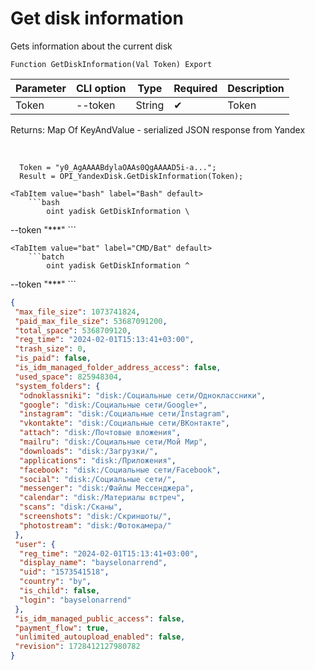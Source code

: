 ﻿---
sidebar_position: 1
---


# Get disk information
 Gets information about the current disk



`Function GetDiskInformation(Val Token) Export`

  | Parameter | CLI option | Type | Required | Description |
  |-|-|-|-|-|
  | Token | --token | String | &#x2714; | Token |

  
  Returns:  Map Of KeyAndValue - serialized JSON response from Yandex

<br/>




```bsl title="1C:Enterprise/OneScript code example"
  Token = "y0_AgAAAABdylaOAAs0QgAAAAD5i-a...";
  Result = OPI_YandexDisk.GetDiskInformation(Token);
```
 

 <Tabs>
  
    <TabItem value="bash" label="Bash" default>
        ```bash
            oint yadisk GetDiskInformation \
 --token "***"
        ```
    </TabItem>
  
    <TabItem value="bat" label="CMD/Bat" default>
        ```batch
            oint yadisk GetDiskInformation ^
 --token "***"
        ```
    </TabItem>
</Tabs>


```json title="Result"
{
 "max_file_size": 1073741824,
 "paid_max_file_size": 53687091200,
 "total_space": 5368709120,
 "reg_time": "2024-02-01T15:13:41+03:00",
 "trash_size": 0,
 "is_paid": false,
 "is_idm_managed_folder_address_access": false,
 "used_space": 825948304,
 "system_folders": {
  "odnoklassniki": "disk:/Социальные сети/Одноклассники",
  "google": "disk:/Социальные сети/Google+",
  "instagram": "disk:/Социальные сети/Instagram",
  "vkontakte": "disk:/Социальные сети/ВКонтакте",
  "attach": "disk:/Почтовые вложения",
  "mailru": "disk:/Социальные сети/Мой Мир",
  "downloads": "disk:/Загрузки/",
  "applications": "disk:/Приложения",
  "facebook": "disk:/Социальные сети/Facebook",
  "social": "disk:/Социальные сети/",
  "messenger": "disk:/Файлы Мессенджера",
  "calendar": "disk:/Материалы встреч",
  "scans": "disk:/Сканы",
  "screenshots": "disk:/Скриншоты/",
  "photostream": "disk:/Фотокамера/"
 },
 "user": {
  "reg_time": "2024-02-01T15:13:41+03:00",
  "display_name": "bayselonarrend",
  "uid": "1573541518",
  "country": "by",
  "is_child": false,
  "login": "bayselonarrend"
 },
 "is_idm_managed_public_access": false,
 "payment_flow": true,
 "unlimited_autoupload_enabled": false,
 "revision": 1728412127980782
}
```
